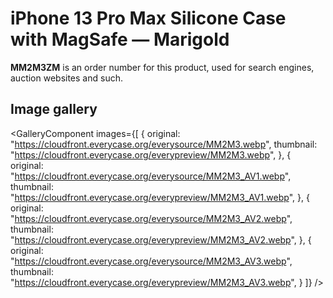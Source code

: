 
# iPhone 13 Pro Max Silicone Case with MagSafe — Marigold

<Callout type='info' emoji='👉🏻'>**MM2M3ZM** is an order number for this product, used for search engines, auction websites and such.</Callout>

## Image gallery

<GalleryComponent
    images={[
      {
        original: "https://cloudfront.everycase.org/everysource/MM2M3.webp",
        thumbnail: "https://cloudfront.everycase.org/everypreview/MM2M3.webp",
      },
      {
        original: "https://cloudfront.everycase.org/everysource/MM2M3_AV1.webp",
        thumbnail: "https://cloudfront.everycase.org/everypreview/MM2M3_AV1.webp",
      },
      {
        original: "https://cloudfront.everycase.org/everysource/MM2M3_AV2.webp",
        thumbnail: "https://cloudfront.everycase.org/everypreview/MM2M3_AV2.webp",
      },
      {
        original: "https://cloudfront.everycase.org/everysource/MM2M3_AV3.webp",
        thumbnail: "https://cloudfront.everycase.org/everypreview/MM2M3_AV3.webp",
      }
    ]}
  />
